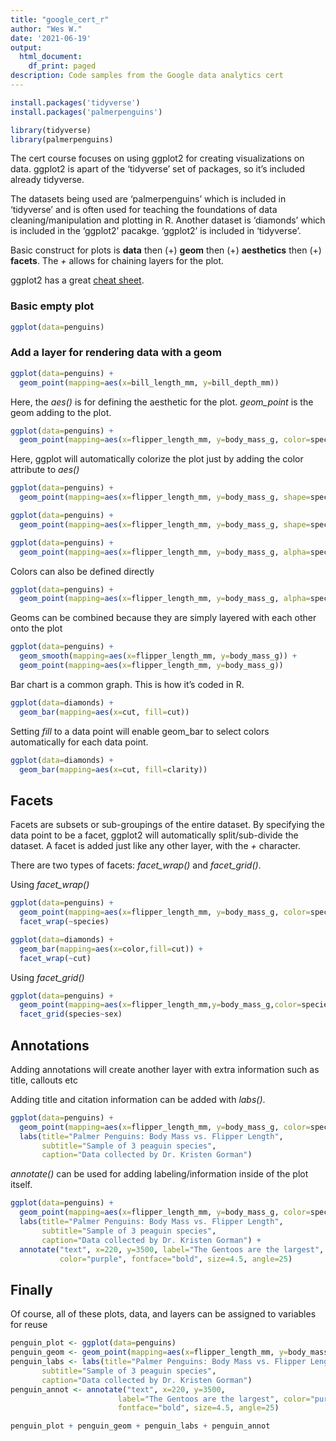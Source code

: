 ```yaml
---
title: "google_cert_r"
author: "Wes W."
date: '2021-06-19'
output:
  html_document:
    df_print: paged
description: Code samples from the Google data analytics cert
---
```


```r
install.packages('tidyverse')
install.packages('palmerpenguins')
```

```r
library(tidyverse)
library(palmerpenguins)
```

The cert course focuses on using ggplot2 for creating visualizations on data. ggplot2 is apart of the 'tidyverse' set of packages, so it's included already tidyverse.

The datasets being used are 'palmerpenguins' which is included in 'tidyverse' and is often used for teaching the foundations of data cleaning/manipulation and plotting in R. Another dataset is 'diamonds' which is included in the 'ggplot2' pacakge.  'ggplot2' is included in 'tidyverse'.

Basic construct for plots is **data** then (+) **geom** then (+) **aesthetics** then (+) **facets**. The *+* allows for chaining layers for the plot.

ggplot2 has a great [cheat sheet](https://github.com/rstudio/cheatsheets/blob/master/data-visualization-2.1.pdf).

### Basic empty plot
```r
ggplot(data=penguins)
```

### Add a layer for rendering data with a geom
```r
ggplot(data=penguins) + 
  geom_point(mapping=aes(x=bill_length_mm, y=bill_depth_mm))
```

Here, the *aes()* is for defining the aesthetic for the plot. *geom_point* is the geom adding to the plot.  

```r
ggplot(data=penguins) + 
  geom_point(mapping=aes(x=flipper_length_mm, y=body_mass_g, color=species))
```

Here, ggplot will automatically colorize the plot just by adding the color attribute to *aes()*

```r
ggplot(data=penguins) + 
  geom_point(mapping=aes(x=flipper_length_mm, y=body_mass_g, shape=species))
```

```r
ggplot(data=penguins) + 
  geom_point(mapping=aes(x=flipper_length_mm, y=body_mass_g, shape=species, color=species, size=species))
```

```r
ggplot(data=penguins) + 
  geom_point(mapping=aes(x=flipper_length_mm, y=body_mass_g, alpha=species))
```

Colors can also be defined directly
```r
ggplot(data=penguins) + 
  geom_point(mapping=aes(x=flipper_length_mm, y=body_mass_g, alpha=species), color="orange")
```

Geoms can be combined because they are simply layered with each other onto the plot
```r
ggplot(data=penguins) + 
  geom_smooth(mapping=aes(x=flipper_length_mm, y=body_mass_g)) +
  geom_point(mapping=aes(x=flipper_length_mm, y=body_mass_g))
```

Bar chart is a common graph.  This is how it's coded in R.
```r
ggplot(data=diamonds) + 
  geom_bar(mapping=aes(x=cut, fill=cut))
```

Setting *fill* to a data point will enable geom_bar to select colors automatically for each data point.

```r
ggplot(data=diamonds) + 
  geom_bar(mapping=aes(x=cut, fill=clarity))
```

## Facets
Facets are subsets or sub-groupings of the entire dataset. By specifying the data point to be a facet, ggplot2 will automatically split/sub-divide the dataset. A facet is added just like any other layer, with the *+* character.

There are two types of facets: *facet_wrap()* and *facet_grid()*.

Using *facet_wrap()*
```r
ggplot(data=penguins) + 
  geom_point(mapping=aes(x=flipper_length_mm, y=body_mass_g, color=species)) +
  facet_wrap(~species)
```

```r
ggplot(data=diamonds) + 
  geom_bar(mapping=aes(x=color,fill=cut)) +
  facet_wrap(~cut)
```

Using *facet_grid()*
```r
ggplot(data=penguins) + 
  geom_point(mapping=aes(x=flipper_length_mm,y=body_mass_g,color=species)) +
  facet_grid(species~sex)
```

## Annotations
Adding annotations will create another layer with extra information such as title, callouts etc

Adding title and citation information can be added with *labs()*.

```r
ggplot(data=penguins) + 
  geom_point(mapping=aes(x=flipper_length_mm, y=body_mass_g, color=species)) +
  labs(title="Palmer Penguins: Body Mass vs. Flipper Length", 
       subtitle="Sample of 3 peaguin species",
       caption="Data collected by Dr. Kristen Gorman")
```

*annotate()* can be used for adding labeling/information inside of the plot itself.

```r
ggplot(data=penguins) + 
  geom_point(mapping=aes(x=flipper_length_mm, y=body_mass_g, color=species)) +
  labs(title="Palmer Penguins: Body Mass vs. Flipper Length", 
       subtitle="Sample of 3 peaguin species",
       caption="Data collected by Dr. Kristen Gorman") +
  annotate("text", x=220, y=3500, label="The Gentoos are the largest", 
           color="purple", fontface="bold", size=4.5, angle=25)
```

## Finally
Of course, all of these plots, data, and layers can be assigned to variables  for reuse

```r
penguin_plot <- ggplot(data=penguins)
penguin_geom <- geom_point(mapping=aes(x=flipper_length_mm, y=body_mass_g, color=species))
penguin_labs <- labs(title="Palmer Penguins: Body Mass vs. Flipper Length", 
       subtitle="Sample of 3 peaguin species",
       caption="Data collected by Dr. Kristen Gorman")
penguin_annot <- annotate("text", x=220, y=3500, 
                        label="The Gentoos are the largest", color="purple", 
                        fontface="bold", size=4.5, angle=25)

penguin_plot + penguin_geom + penguin_labs + penguin_annot

```

